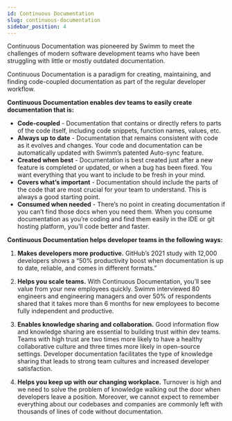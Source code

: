 ```yaml
---
id: Continuous Documentation
slug: continuous-documentation
sidebar_position: 4
---
```


Continuous Documentation was pioneered by Swimm to meet the challenges of modern software development teams who have been struggling with little or mostly outdated documentation.

Continuous Documentation is a paradigm for creating, maintaining, and finding code-coupled documentation as part of the regular developer workflow. 

**Continuous Documentation enables dev teams to easily create documentation that is:**
- **Code-coupled** - Documentation that contains or directly refers to parts of the code itself, including code snippets, function names, values, etc.
- **Always up to date** - Documentation that remains consistent with code as it evolves and changes. Your code and documentation can be automatically updated with Swimm’s patented Auto-sync feature. 
- **Created when best** - Documentation is best created just after a new feature is completed or updated, or when a bug has been fixed. You want everything that you want to include to be fresh in your mind.
- **Covers what’s important** - Documentation should include the parts of the code that are most crucial for your team to understand. This is always a good starting point.
- **Consumed when needed** - There’s no point in creating documentation if you can’t find those docs when you need them. When you consume documentation as you’re coding and find them easily in the IDE or git hosting platform, you’ll code better and faster. 

**Continuous Documentation helps developer teams in the following ways:**

1. **Makes developers more productive.** <Link to="https://octoverse.github.com/creating-documentation/">GitHub’s 2021 study</Link> with 12,000 developers shows a “50% productivity boost when documentation is up to date, reliable, and comes in different formats.”

2. **Helps you scale teams.** With Continuous Documentation, you’ll see value from your new employees quickly. <Link to="https://swimm.io/reports/report-2021.pdf">Swimm interviewed 80 engineers and engineering managers</Link> and over 50% of respondents shared that it takes more than 6 months for new employees to become fully independent and productive.

3. **Enables knowledge sharing and collaboration.** Good information flow and knowledge sharing are essential to building trust within dev teams. Teams with high trust are two times more likely to have a healthy collaborative culture and three times more likely in open-source settings. Developer documentation facilitates the type of knowledge sharing that leads to strong team cultures and increased developer satisfaction.

4. **Helps you keep up with our changing workplace.** Turnover is high and we need to solve the problem of knowledge walking out the door when developers leave a position. Moreover, we cannot expect to remember everything about our codebases and companies are commonly left with thousands of lines of code without documentation.

